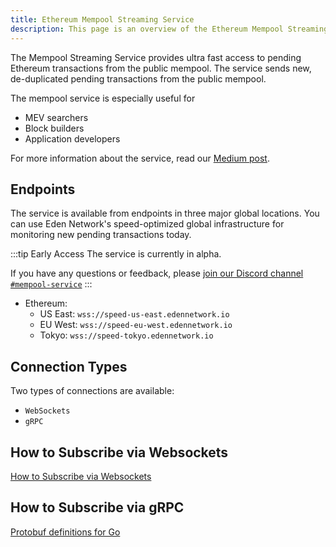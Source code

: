 ```yaml
---
title: Ethereum Mempool Streaming Service
description: This page is an overview of the Ethereum Mempool Streaming Service.
---
```


The Mempool Streaming Service provides ultra fast access to pending Ethereum transactions from the public mempool. The service sends new, de-duplicated pending transactions from the public mempool.

The mempool service is especially useful for

* MEV searchers
* Block builders
* Application developers

For more information about the service, read our [Medium post](https://medium.com/edennetwork/ultra-fast-access-to-ethereums-global-mempool-bc596a432b3b).

## Endpoints

The service is available from endpoints in three major global locations. You can use Eden Network's speed-optimized global infrastructure for monitoring new pending transactions today. 

:::tip Early Access
The service is currently in alpha.

If you have any questions or feedback, please [join our Discord channel `#mempool-service`](https://discord.gg/ZhB9mpWWG3)
:::

* Ethereum:
  * US East: `wss://speed-us-east.edennetwork.io`
  * EU West: `wss://speed-eu-west.edennetwork.io`
  * Tokyo: `wss://speed-tokyo.edennetwork.io`

## Connection Types

Two types of connections are available:

* `WebSockets`
* `gRPC`

## How to Subscribe via Websockets

[How to Subscribe via Websockets](/eden-mempool-streaming-service/websockets)

## How to Subscribe via gRPC

[Protobuf definitions for Go](https://github.com/eden-network/mempool-service)